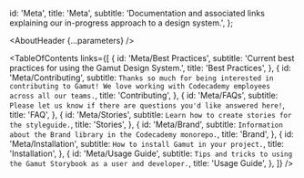 

  id: 'Meta',
  title: 'Meta',
  subtitle:
    'Documentation and associated links explaining our in-progress approach to a design system.',
};

<Meta title="Meta/About" />

<AboutHeader {...parameters} />

<TableOfContents
  links={[
    {
      id: 'Meta/Best Practices',
      subtitle: 'Current best practices for using the Gamut Design System.',
      title: 'Best Practices',
    },
    {
      id: 'Meta/Contributing',
      subtitle: `Thanks so much for being interested in contributing to Gamut! We love working with Codecademy employees across all our teams.`,
      title: 'Contributing',
    },
    {
      id: 'Meta/FAQs',
      subtitle: `Please let us know if there are questions you'd like answered here!`,
      title: 'FAQ',
    },
    {
      id: 'Meta/Stories',
      subtitle: `Learn how to create stories for the styleguide.`,
      title: 'Stories',
    },
    {
      id: 'Meta/Brand',
      subtitle: `Information about the Brand library in the Codecademy monorepo.`,
      title: 'Brand',
    },
    {
      id: 'Meta/Installation',
      subtitle: `How to install Gamut in your project.`,
      title: 'Installation',
    },
    {
      id: 'Meta/Usage Guide',
      subtitle: `Tips and tricks to using the Gamut Storybook as a user and developer.`,
      title: 'Usage Guide',
    },
  ]}
/>
